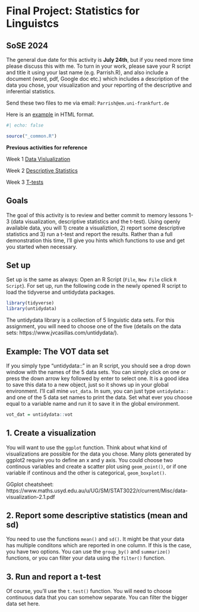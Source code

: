 # Final Project: Statistics for Linguistcs 
## SoSE 2024

The general due date for this activity is **July 24th**, but if you need more time please discuss this with me. 
To turn in your work, please save your R script and title it using your last name (e.g. Parrish.R), and also include a document (word, pdf, Google doc etc.) which includes a description of the data you chose, your visualization and your reporting of the descriptive and inferential statistics. 

Send these two files to me via email: `Parrish@em.uni-frankfurt.de`

Here is an [example](https://kparrish92.github.io/stats/05_example.html) in HTML format.

```r
#| echo: false

source("_common.R")
```


**Previous activities for reference**

Week 1 [Data Vislualization](https://kparrish92.github.io/stats/01_data_vis.html)

Week 2 [Descriptive Statistics](https://kparrish92.github.io/stats/02_desc_stats.html)

Week 3 [T-tests](https://kparrish92.github.io/stats/03_t_test.html)

## Goals

The goal of this activity is to review and better commit to memory lessons 1-3 (data visualization, descriptive statistics and the t-test). Using openly available data, you will 1) create a visualiztion, 2) report some descriptive statistics and 3) run a t-test and report the results.
Rather than a full demonstration this time, I'll give you hints which functions to use and get you started when necessary.

## Set up 

Set up is the same as always: Open an R Script (`File`, `New File` click `R Script`). For set up, run the following code in the newly opened R script to load the tidyverse and untidydata packages.

```r
library(tidyverse)
library(untidydata)
```

The untidydata library is a collection of 5 linguistic data sets. For this assignment, you will need to choose one of the five (details on the data sets: https://www.jvcasillas.com/untidydata/).

## Example: The VOT data set

If you simply type "untidydata::" in an R script, you should see a drop down window with the names of the 5 data sets. 
You can simply click on one or press the down arrow key followed by enter to select one. 
It is a good idea to save this data to a new object, just so it shows up in your global environment. 
I'll call mine `vot_data`.
In sum, you can just type `untidydata::` and one of the 5 data set names to print the data. 
Set what ever you choose equal to a variable name and run it to save it in the global environment. 

```r
vot_dat = untidydata::vot
```

## 1. Create a visualization 

You will want to use the `ggplot` function. Think about what kind of visualizations are possible for the data you chose. Many plots generated by ggplot2 require you to define an x and y axis. You could choose two continous variables and create a scatter plot using `geom_point()`, or if one variable if continous and the other is categorical, `geom_boxplot()`. 

GGplot cheatsheet: https://www.maths.usyd.edu.au/u/UG/SM/STAT3022/r/current/Misc/data-visualization-2.1.pdf 


## 2. Report some descriptive statistics (mean and sd)
 
You need to use the functions `mean()` and `sd()`. 
It might be that your data has multiple conditons which are reported in one column. If this is the case, you have two options. You can use the `group_by()` and `summarize()` functions, or you can filter your data using the `filter()` function. 

## 3. Run and report a t-test 

Of course, you'll use the `t.test()` function. You will need to choose continuous data that you can somehow separate. You can filter the bigger data set here. 